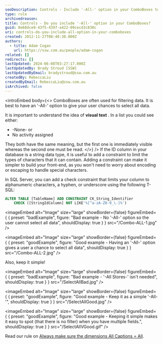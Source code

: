 ```yaml
---
seoDescription: Controls - Include '-All-' option in your ComboBoxes to give users a chance to select all data.
type: rule
archivedreason:
title: Controls - Do you include '-All-' option in your ComboBoxes?
guid: 8e68dce9-43f5-4397-a422-09cecd3c830c
uri: controls-do-you-include-all-option-in-your-comboboxes
created: 2012-11-27T08:40:30.000Z
authors:
  - title: Adam Cogan
    url: https://ssw.com.au/people/adam-cogan
related: []
redirects: []
lastUpdated: 2024-06-08T03:27:17.000Z
lastUpdatedBy: Brady Stroud [SSW]
lastUpdatedByEmail: bradystroud@ssw.com.au
createdBy: RebeccaLiu
createdByEmail: RebeccaLiu@ssw.com.au
isArchived: false
---
```


<introEmbed
  body={<>
ComboBoxes are often used for filtering data. It is best to have an '-All-' option to give your user chances to select all data.

It is important to understand the idea of **visual text** . In a list you could see either:

* -None- or
* No activity assigned

They both have the same meaning, but the first one is immediately visible whereas the second one must be read.
  </>}
/>
If the ID column in your database is a string data type, it is useful to add a constraint to limit the types of characters that it can contain. Adding a constraint can make it simpler to build your front-end, as you won't need to worry about encoding or escaping to handle special characters.

In SQL Server, you can add a check constraint that limits your column to alphanumeric characters, a hyphen, or underscore using the following T-SQL:

```sql
ALTER TABLE [TableName] ADD CONSTRAINT CK_String_Identifier
    CHECK ([StringIdColumn] NOT LIKE'%[^a-zA-Z0-9_\-]%')
```

<imageEmbed
  alt="Image"
  size="large"
  showBorder={false}
  figureEmbed={ {
    preset: "badExample",
    figure: "Bad example - No '-All-' option so the user cannot select all data",
    shouldDisplay: true
  } }
  src="/Combo-ALL-1.jpg"
/>

<imageEmbed
  alt="Image"
  size="large"
  showBorder={false}
  figureEmbed={ {
    preset: "goodExample",
    figure: "Good example - Having an '-All-' option gives a user a chance to select all data",
    shouldDisplay: true
  } }
  src="/Combo-ALL-2.jpg"
/>

Also, keep it simple!

<imageEmbed
  alt="Image"
  size="large"
  showBorder={false}
  figureEmbed={ {
    preset: "badExample",
    figure: "Bad example - '-All Stores-' isn't needed",
    shouldDisplay: true
  } }
  src="/SelectAllBad.jpg"
/>

<imageEmbed
  alt="Image"
  size="large"
  showBorder={false}
  figureEmbed={ {
    preset: "goodExample",
    figure: "Good example - Keep it as a simple '-All-'",
    shouldDisplay: true
  } }
  src="/SelectAllGood.jpg"
/>

<imageEmbed
  alt="Image"
  size="large"
  showBorder={false}
  figureEmbed={ {
    preset: "goodExample",
    figure: "Good example - Keeping it simple makes it easy to spot (that there is no filter) when you have multiple fields.",
    shouldDisplay: true
  } }
  src="/SelectAllVGood.gif"
/>

Read our rule on [Always make sure the dimensions All Captions = All](http://www.ssw.com.au/ssw/Standards/Rules/RulesToBetterBusinessIntelligence.aspx#AllDimensionsTag).
